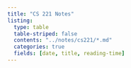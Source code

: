```yaml
---
title: "CS 221 Notes"
listing:
  type: table
  table-striped: false
  contents: "../notes/cs221/*.md"
  categories: true
  fields: [date, title, reading-time]
---
```


<br>